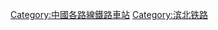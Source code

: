 {{Catnav|頁面分類|各種主題的頁面分類|按國家分類|各國建築|各國鐵路車站|中國鐵路車站|中国铁路车站 (按路线)}}
{{Catmore|滨北铁路}}

[[Category:中國各路線鐵路車站|Category:中國各路線鐵路車站]]
[[Category:滨北铁路|Category:滨北铁路]]